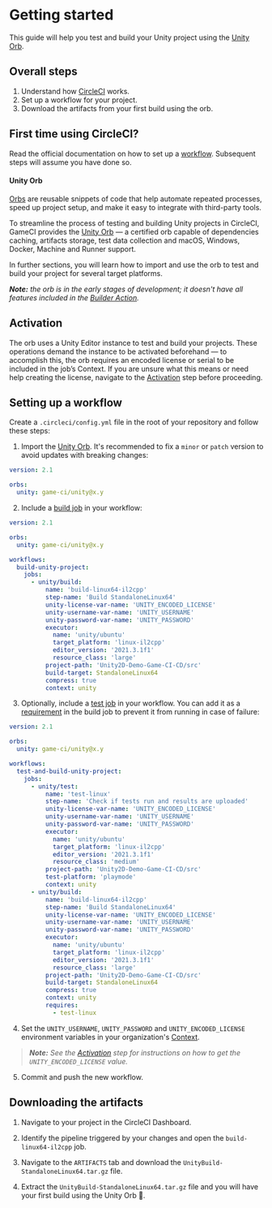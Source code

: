 # Getting started

This guide will help you test and build your Unity project using the
[Unity Orb](https://circleci.com/developer/orbs/orb/game-ci/unity).

## Overall steps

1. Understand how [CircleCI](https://circleci.com/docs/getting-started) works.
2. Set up a workflow for your project.
3. Download the artifacts from your first build using the orb.

## First time using CircleCI?

Read the official documentation on how to set up a
[workflow](https://circleci.com/docs/getting-started). Subsequent steps will assume you have done
so.

#### Unity Orb

[Orbs](https://circleci.com/orbs/) are reusable snippets of code that help automate repeated
processes, speed up project setup, and make it easy to integrate with third-party tools.

To streamline the process of testing and building Unity projects in CircleCI, GameCI provides the
[Unity Orb](https://circleci.com/developer/orbs/orb/game-ci/unity) — a certified orb capable of
dependencies caching, artifacts storage, test data collection and macOS, Windows, Docker, Machine
and Runner support.

In further sections, you will learn how to import and use the orb to test and build your project for
several target platforms.

_**Note:** the orb is in the early stages of development; it doesn't have all features included in
the [Builder Action](https://github.com/game-ci/unity-builder)._

## Activation

The orb uses a Unity Editor instance to test and build your projects. These operations demand the
instance to be activated beforehand — to accomplish this, the orb requires an encoded license or
serial to be included in the job’s Context. If you are unsure what this means or need help creating
the license, navigate to the [Activation](/docs/circleci/activation) step before proceeding.

## Setting up a workflow

Create a `.circleci/config.yml` file in the root of your repository and follow these steps:

1. Import the [Unity Orb](https://circleci.com/developer/orbs/orb/game-ci/unity). It's recommended
   to fix a `minor` or `patch` version to avoid updates with breaking changes:

```yaml
version: 2.1

orbs:
  unity: game-ci/unity@x.y
```

2. Include a [build job](/docs/circleci/build) in your workflow:

```yaml
version: 2.1

orbs:
  unity: game-ci/unity@x.y

workflows:
  build-unity-project:
    jobs:
      - unity/build:
          name: 'build-linux64-il2cpp'
          step-name: 'Build StandaloneLinux64'
          unity-license-var-name: 'UNITY_ENCODED_LICENSE'
          unity-username-var-name: 'UNITY_USERNAME'
          unity-password-var-name: 'UNITY_PASSWORD'
          executor:
            name: 'unity/ubuntu'
            target_platform: 'linux-il2cpp'
            editor_version: '2021.3.1f1'
            resource_class: 'large'
          project-path: 'Unity2D-Demo-Game-CI-CD/src'
          build-target: StandaloneLinux64
          compress: true
          context: unity
```

3. Optionally, include a [test job](https://circleci.com/developer/orbs/orb/game-ci/unity#jobs-test)
   in your workflow. You can add it as a
   [requirement](https://circleci.com/docs/configuration-reference#requires) in the build job to
   prevent it from running in case of failure:

```yaml
version: 2.1

orbs:
  unity: game-ci/unity@x.y

workflows:
  test-and-build-unity-project:
    jobs:
      - unity/test:
          name: 'test-linux'
          step-name: 'Check if tests run and results are uploaded'
          unity-license-var-name: 'UNITY_ENCODED_LICENSE'
          unity-username-var-name: 'UNITY_USERNAME'
          unity-password-var-name: 'UNITY_PASSWORD'
          executor:
            name: 'unity/ubuntu'
            target_platform: 'linux-il2cpp'
            editor_version: '2021.3.1f1'
            resource_class: 'medium'
          project-path: 'Unity2D-Demo-Game-CI-CD/src'
          test-platform: 'playmode'
          context: unity
      - unity/build:
          name: 'build-linux64-il2cpp'
          step-name: 'Build StandaloneLinux64'
          unity-license-var-name: 'UNITY_ENCODED_LICENSE'
          unity-username-var-name: 'UNITY_USERNAME'
          unity-password-var-name: 'UNITY_PASSWORD'
          executor:
            name: 'unity/ubuntu'
            target_platform: 'linux-il2cpp'
            editor_version: '2021.3.1f1'
            resource_class: 'large'
          project-path: 'Unity2D-Demo-Game-CI-CD/src'
          build-target: StandaloneLinux64
          compress: true
          context: unity
          requires:
            - test-linux
```

4. Set the `UNITY_USERNAME`, `UNITY_PASSWORD` and `UNITY_ENCODED_LICENSE` environment variables in
   your organization's [Context](https://circleci.com/docs/contexts).

> _**Note:** See the [Activation](/docs/circleci/activation#personal-license) step for instructions
> on how to get the `UNITY_ENCODED_LICENSE` value._

5. Commit and push the new workflow.

## Downloading the artifacts

1. Navigate to your project in the CircleCI Dashboard.

2. Identify the pipeline triggered by your changes and open the `build-linux64-il2cpp` job.

3. Navigate to the `ARTIFACTS` tab and download the `UnityBuild-StandaloneLinux64.tar.gz` file.

4. Extract the `UnityBuild-StandaloneLinux64.tar.gz` file and you will have your first build using
   the Unity Orb 🚀.

